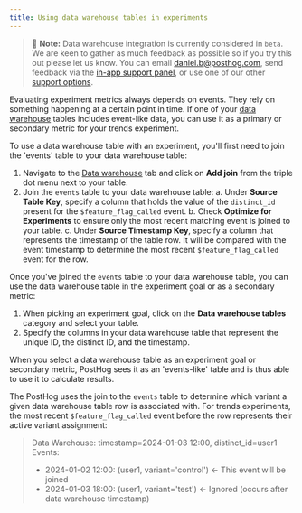 ```yaml
---
title: Using data warehouse tables in experiments
---
```


> 🚧 **Note:** Data warehouse integration is currently considered in `beta`. We are keen to gather as much feedback as possible so if you try this out please let us know. You can email [daniel.b@posthog.com](mailto:daniel.@posthog.com), send feedback via the [in-app support panel](https://us.posthog.com#panel=support%3Afeedback%3Aexperiments%3Alow), or use one of our other [support options](/docs/support-options).

Evaluating experiment metrics always depends on events. They rely on something happening at a certain point in time. If one of your [data warehouse](/docs/data-warehouse) tables includes event-like data, you can use it as a primary or secondary metric for your trends experiment.

To use a data warehouse table with an experiment, you'll first need to join the 'events' table to your data warehouse table:

1. Navigate to the [Data warehouse](https://us.posthog.com/data-warehouse) tab and click on **Add join** from the triple dot menu next to your table.
2. Join the `events` table to your data warehouse table:
    a. Under **Source Table Key**, specify a column that holds the value of the `distinct_id` present for the `$feature_flag_called` event.
    b. Check **Optimize for Experiments** to ensure only the most recent matching event is joined to your table.
    c. Under **Source Timestamp Key**, specify a column that represents the timestamp of the table row. It will be compared with the event timestamp to determine the most recent `$feature_flag_called` event for the row.

<ProductScreenshot
  imageLight = "https://res.cloudinary.com/dmukukwp6/image/upload/add_join_light_fc0e4cab91.png"
  imageDark = "https://res.cloudinary.com/dmukukwp6/image/upload/add_join_dark_cb350f80ef.png"
  classes="rounded"
  alt="Screenshot of the triple dot menu to add a join"
/>

<ProductScreenshot
  imageLight = "https://res.cloudinary.com/dmukukwp6/image/upload/join_events_light_d3feed92bd.png"
  imageDark = "https://res.cloudinary.com/dmukukwp6/image/upload/join_events_dark_19308b52e9.png"
  classes="rounded"
  alt="Screenshot of the form to join the events table"
/>

Once you've joined the `events` table to your data warehouse table, you can use the data warehouse table in the experiment goal or as a secondary metric:

1. When picking an experiment goal, click on the **Data warehouse tables** category and select your table.
2. Specify the columns in your data warehouse table that represent the unique ID, the distinct ID, and the timestamp.

<ProductScreenshot
  imageLight = "https://res.cloudinary.com/dmukukwp6/image/upload/experiment_goal_light_c767c4f794.png"
  imageDark = "https://res.cloudinary.com/dmukukwp6/image/upload/experiment_goal_dark_7eedc50ffe.png"
  classes="rounded"
  alt="Screenshot of the form to assign a data warehouse table to an experiment goal"
/>

When you select a data warehouse table as an experiment goal or secondary metric, PostHog sees it as an 'events-like' table and is thus able to use it to calculate results.

<ProductScreenshot
  imageLight = "https://res.cloudinary.com/dmukukwp6/image/upload/experiment_results_light_ccc5eb3f68.png"
  imageDark = "https://res.cloudinary.com/dmukukwp6/image/upload/experiment_results_dark_38717c2c51.png"
  classes="rounded"
  alt="Screenshot of the experiment results"
/>

The PostHog uses the join to the `events` table to determine which variant a given data warehouse table row is associated with. For trends experiments, the most recent `$feature_flag_called` event before the row represents their active variant assignment:

> Data Warehouse: timestamp=2024-01-03 12:00, distinct_id=user1
> Events:
> - 2024-01-02 12:00: (user1, variant='control')   <- This event will be joined
> - 2024-01-03 18:00: (user1, variant='test')      <- Ignored (occurs after data warehouse timestamp)
